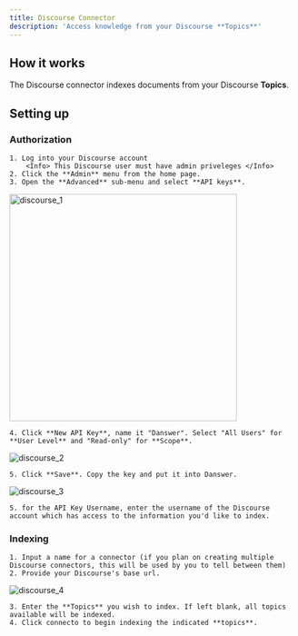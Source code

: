 ```yaml
---
title: Discourse Connector
description: 'Access knowledge from your Discourse **Topics**'
---
```


## How it works
The Discourse connector indexes documents from your Discourse **Topics**. 

## Setting up
### Authorization
    1. Log into your Discourse account
        <Info> This Discourse user must have admin priveleges </Info>
    2. Click the **Admin** menu from the home page.
    3. Open the **Advanced** sub-menu and select **API keys**.

<img src="/images/connectors/discourse/discourse_1.gif" width="400" height="auto" alt="discourse_1" title="discourse_1" />

    4. Click **New API Key**, name it "Danswer". Select "All Users" for **User Level** and "Read-only" for **Scope**.

![discourse_2](/images/connectors/discourse/discourse_2.gif)

    5. Click **Save**. Copy the key and put it into Danswer.

![discourse_3](/images/connectors/discourse/discourse_3.gif)

    5. for the API Key Username, enter the username of the Discourse account which has access to the information you'd like to index.

### Indexing
    1. Input a name for a connector (if you plan on creating multiple Discourse connectors, this will be used by you to tell between them)
    2. Provide your Discourse's base url.

![discourse_4](/images/connectors/discourse/discourse_4.gif)

    3. Enter the **Topics** you wish to index. If left blank, all topics available will be indexed.
    4. Click connecto to begin indexing the indicated **topics**.


